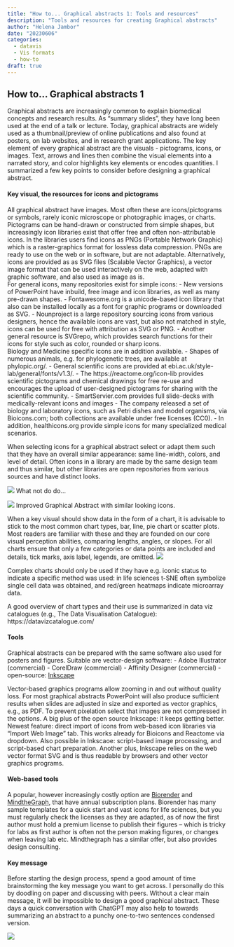 ```yaml
---
title: "How to... Graphical abstracts 1: Tools and resources"
description: "Tools and resources for creating Graphical abstracts"
author: "Helena Jambor"
date: "20230606"
categories:
  - datavis
  - Vis formats
  - how-to
draft: true
---
```

## How to... Graphical abstracts 1
Graphical abstracts are increasingly common to explain biomedical concepts and research results. As “summary slides”, they have long been used at the end of a talk or lecture. Today, graphical abstracts are widely used as a thumbnail/preview of online publications and also found at posters, on lab websites, and in research grant applications. 
The key element of every graphical abstract are the visuals - pictograms, icons, or images. Text, arrows and lines then combine the visual elements into a narrated story, and color highlights key elements or encodes quantities. I summarized a few key points to consider before designing a graphical abstract. 

#### Key visual, the resources for icons and pictograms
All graphical abstract have images. Most often these are icons/pictograms or symbols, rarely iconic microscope or photographic images, or charts. Pictograms can be hand-drawn or constructed from simple shapes, but increasingly icon libraries exist that offer free and often non-attributable icons. 
In the libraries users find icons as PNGs (Portable Network Graphic) which is a raster-graphics format for lossless data compression. PNGs are ready to use on the web or in software, but are not adaptable. Alternatively, icons are provided as as SVG files (Scalable Vector Graphics), a vector image format that can be used interactively on the web, adapted with graphic software, and also used as image as is.  
For general icons, many repositories exist for simple icons: 
-	New versions of PowerPoint have inbuild, free image and icon libraries, as well as many pre-drawn shapes. 
-	Fontawesome.org is a unicode-based icon library that also can be installed locally as a font for graphic programs or downloaded as SVG. 
-	Nounproject is a large repository sourcing icons from various designers, hence the available icons are vast, but also not matched in style, icons can be used for free with attribution as SVG or PNG. 
-	Another general resource is SVGrepo, which provides search functions for their icons for style such as color, rounded or sharp icons.  
Biology and Medicine specific icons are in addition available. 
-	Shapes of numerous animals, e.g. for phylogenetic trees, are available at phylopic.org/. 
-	General scientific icons are provided at ebi.ac.uk/style-lab/general/fonts/v1.3/. 
-	The https://reactome.org/icon-lib provides scientific pictograms and chemical drawings for free re-use and encourages the upload of user-designed pictograms for sharing with the scientific community. 
-	SmartServier.com provides full slide-decks with medically-relevant icons and images
-	The company released a set of biology and laboratory icons, such as Petri dishes and model organisms, via Bioicons.com; both collections are available under free licenses (CC0). 
-	In addition, healthicons.org provide simple icons for many specialized medical scenarios. 

When selecting icons for a graphical abstract select or adapt them such that they have an overall similar appearance: same line-width, colors, and level of detail. Often icons in a library are made by the same design team and thus similar, but other libraries are open repositories from various sources and have distinct looks. 

![](GA_pictogram2.png)
What not do do... 



![](GA_pictogram1.png)
Improved Graphical Abstract with similar looking icons.

When a key visual should show data in the form of a chart, it is advisable to stick to the most common chart types, bar, line, pie chart or scatter plots. Most readers are familiar with these and they are founded on our core visual perception abilities, comparing lengths, angles, or slopes. For all charts ensure that only a few categories or data points are included and details, tick marks, axis label, legends, are omitted.
![](DataViz.png)

Complex charts should only be used if they have e.g. iconic status to indicate a specific method was used: in life sciences t-SNE often symbolize single cell data was obtained, and red/green heatmaps indicate microarray data. 

A good overview of chart types and their use is summarized in data viz catalogues (e.g., The Data Visualisation Catalogue): 
https://datavizcatalogue.com/


#### Tools 
Graphical abstracts can be prepared with the same software also used for posters and figures. 
Suitable are vector-design software: 
- Adobe Illustrator (commercial) 
- CorelDraw (commercial)
- Affinity Designer (commercial)
- open-source: <a href="https://inkscape.org/">Inkscape</a> 

Vector-based graphics programs allow zooming in and out without quality loss. For most graphical abstracts PowerPoint will also produce sufficient results when slides are adjusted in size and exported as vector graphics, e.g., as PDF. To prevent pixelation select that images are not compressed in the options. 
A big plus of the open source Inkscape: it keeps getting better. Newest feature: direct import of icons from web-based icon libraries via “Import Web Image” tab. This works already for Bioicons and Reactome via dropdown. Also possible in Inkscaoe: script-based image processing, and script-based chart preparation. Another plus, Inkscape relies on the web vector format SVG and is thus readable by browsers and other vector graphics programs. 

#### Web-based tools
A popular, however increasingly costly option are <a href="https://www.biorender.com/">Biorender</a> and <a href="https://mindthegraph.com/">MindtheGraph</a>, that have annual subscription plans. Biorender has many sample templates for a quick start and vast icons for life sciences, but you must regularly check the licenses as they are adapted, as of now the first author must hold a premium license to publish their figures – which is tricky for labs as first author is often not the person making figures, or changes when leaving lab etc. Mindthegraph has a similar offer, but also provides design consulting.

#### Key message 
Before starting the design process, spend a good amount of time brainstorming the key message you want to get across. I personally do this by doodling on paper and discussing with peers. Without a clear main message, it will be impossible to design a good graphical abstract. These days a quick conversation with ChatGPT may also help to towards summarizing an abstract to a punchy one-to-two sentences condensed version. 

![](Draw.png)



